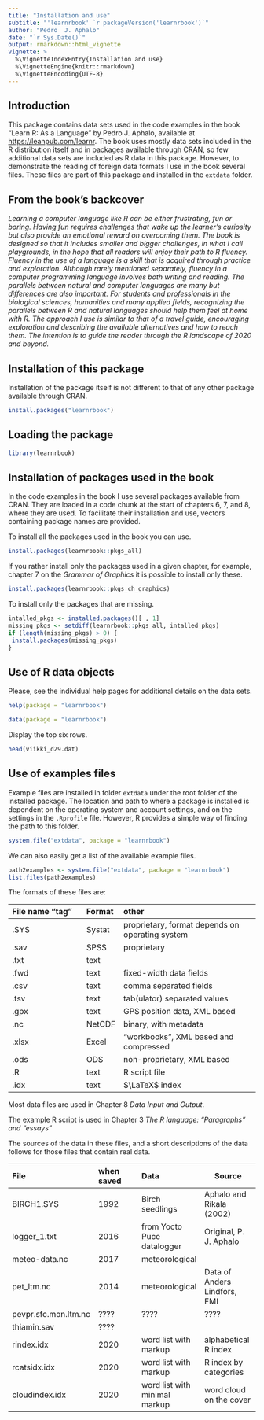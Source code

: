 ```yaml
---
title: "Installation and use"
subtitle: "'learnrbook' `r packageVersion('learnrbook')`"
author: "Pedro  J. Aphalo"
date: "`r Sys.Date()`"
output: rmarkdown::html_vignette
vignette: >
  %\VignetteIndexEntry{Installation and use}
  %\VignetteEngine{knitr::rmarkdown}
  %\VignetteEncoding{UTF-8}
---
```


## Introduction

This package contains data sets used in the code examples in the book "Learn R:
As a Language" by Pedro J. Aphalo, available at <https://leanpub.com/learnr>.
The book uses mostly data sets included in the R distribution itself and in
packages available through CRAN, so few additional data sets are included as R
data in this package. However, to demonstrate the reading of foreign data
formats I use in the book several files. These files are part of this package
and installed in the `extdata` folder.

## From the book's backcover

_Learning a computer language like R can be either frustrating, fun or boring. Having fun requires challenges that wake up the learner’s curiosity but also provide an emotional reward on overcoming them. The book is designed so that it includes smaller and bigger challenges, in what I call playgrounds, in the hope that all readers will enjoy their path to R fluency. Fluency in the use of a language is a skill that is acquired through practice and exploration. Although rarely mentioned separately, fluency in a computer programming language involves both writing and reading. The parallels between natural and computer languages are many but differences are also important. For students and professionals in the biological sciences, humanities and many applied fields, recognizing the parallels between R and natural languages should help them feel at home with R. The approach I use is similar to that of a travel guide, encouraging exploration and describing the available alternatives and how to reach them. The intention is to guide the reader through the R landscape of 2020 and beyond._

## Installation of this package

Installation of the package itself is not different to that of any other
package available through CRAN.

```r
install.packages("learnrbook")
```

## Loading the package

```r
library(learnrbook)
```

## Installation of packages used in the book

In the code examples in the book I use several packages available from 
CRAN. They are loaded in a code chunk at 
the start of chapters 6, 7, and 8, where they are used. To facilitate their
installation and use, vectors containing package names are provided.

To install all the packages used in the book you can use.

```r
install.packages(learnrbook::pkgs_all)
```

If you rather install only the packages used in a given chapter, for example,
chapter 7 on the _Grammar of Graphics_ it is possible to install only these.

```r
install.packages(learnrbook::pkgs_ch_graphics)
```

To install only the packages that are missing.

```r
intalled_pkgs <- installed.packages()[ , 1]
missing_pkgs <- setdiff(learnrbook::pkgs_all, intalled_pkgs)
if (length(missing_pkgs) > 0) {
 install.packages(missing_pkgs)
}
```

## Use of R data objects

Please, see the individual help pages for additional details on the data sets.

```r
help(package = "learnrbook")
```

```r
data(package = "learnrbook")
```

Display the top six rows.

```r
head(viikki_d29.dat)
```

## Use of examples files

Example files are installed in folder `extdata` under the root folder of the
installed package. The location and path to where a package is installed is
dependent on the operating system and account settings, and on the settings in
the `.Rprofile` file. However, R provides a simple way of finding the path to
this folder.

```r
system.file("extdata", package = "learnrbook")
```

We can also easily get a list of the available example files.

```r
path2examples <- system.file("extdata", package = "learnrbook")
list.files(path2examples)
```

The formats of these files are:

| File name "tag" | Format | other |
|:-----------------|:--------|:--------------------------------|
| .SYS            | Systat | proprietary, format depends on operating system |
| .sav            | SPSS   | proprietary            |
| .txt            | text   |                        |
| .fwd            | text   | fixed-width data fields    |
| .csv            | text  | comma separated fields |
| .tsv            | text   | tab(ulator) separated values |
| .gpx            | text   | GPS position data, XML based     |
| .nc             | NetCDF | binary, with metadata               |
| .xlsx           | Excel  | "workbooks", XML based and compressed |
| .ods            | ODS    | non-proprietary, XML based  |
| .R              | text   | R script file   |
| .idx            | text   | $\LaTeX$ index |

Most data files are used in Chapter 8 _Data Input and Output_. 

The example R script is used
 in Chapter 3 _The R language: “Paragraphs” and “essays”_

The sources of the data in these files, and a short descriptions of the data
follows for those files that contain real data. 

| File           | when saved | Data |Source |
|:---------------|:-----------|:-----|-----------|
| BIRCH1.SYS     | 1992       | Birch seedlings | Aphalo and Rikala (2002) |
| logger_1.txt   | 2016       | from Yocto Puce datalogger | Original, P. J. Aphalo |
| meteo-data.nc  | 2017       | meteorological |            |
| pet_ltm.nc     | 2014       | meteorological | Data of Anders Lindfors, FMI |
| pevpr.sfc.mon.ltm.nc | ???? | ???? | ???? |
| thiamin.sav    | ????       |           |         |
| rindex.idx     | 2020       | word list with markup | alphabetical R index |
| rcatsidx.idx   | 2020       | word list with markup | R index by categories |
| cloudindex.idx | 2020       | word list with minimal markup | word cloud on the cover |

